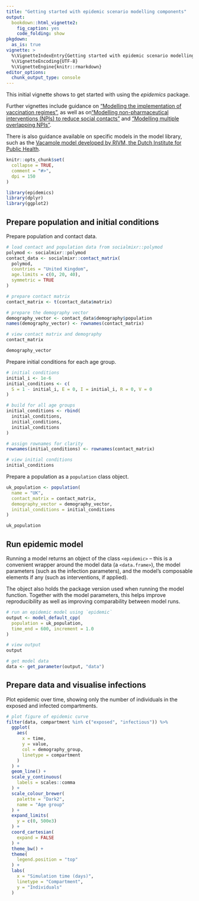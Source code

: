 ```yaml
---
title: "Getting started with epidemic scenario modelling components"
output:
  bookdown::html_vignette2:
    fig_caption: yes
    code_folding: show
pkgdown:
  as_is: true
vignette: >
  %\VignetteIndexEntry{Getting started with epidemic scenario modelling components}
  %\VignetteEncoding{UTF-8}
  %\VignetteEngine{knitr::rmarkdown}
editor_options: 
  chunk_output_type: console
---
```


This initial vignette shows to get started with using the _epidemics_ package.

Further vignettes include guidance on ["Modelling the implementation of vaccination regimes"](modelling_vaccination.html), as well as on["Modelling non-pharmaceutical interventions (NPIs) to reduce social contacts"](modelling_interventions.html) and ["Modelling multiple overlapping NPIs"](multiple_interventions.html).

There is also guidance available on specific models in the model library, such as the [Vacamole model developed by RIVM, the Dutch Institute for Public Health](vacamole.html).

```r
knitr::opts_chunk$set(
  collapse = TRUE,
  comment = "#>",
  dpi = 150
)
```

```r
library(epidemics)
library(dplyr)
library(ggplot2)
```

## Prepare population and initial conditions

Prepare population and contact data.

```r
# load contact and population data from socialmixr::polymod
polymod <- socialmixr::polymod
contact_data <- socialmixr::contact_matrix(
  polymod,
  countries = "United Kingdom",
  age.limits = c(0, 20, 40),
  symmetric = TRUE
)

# prepare contact matrix
contact_matrix <- t(contact_data$matrix)

# prepare the demography vector
demography_vector <- contact_data$demography$population
names(demography_vector) <- rownames(contact_matrix)

# view contact matrix and demography
contact_matrix

demography_vector
```

Prepare initial conditions for each age group.

```r
# initial conditions
initial_i <- 1e-6
initial_conditions <- c(
  S = 1 - initial_i, E = 0, I = initial_i, R = 0, V = 0
)

# build for all age groups
initial_conditions <- rbind(
  initial_conditions,
  initial_conditions,
  initial_conditions
)

# assign rownames for clarity
rownames(initial_conditions) <- rownames(contact_matrix)

# view initial conditions
initial_conditions
```

Prepare a population as a `population` class object.

```r
uk_population <- population(
  name = "UK",
  contact_matrix = contact_matrix,
  demography_vector = demography_vector,
  initial_conditions = initial_conditions
)

uk_population
```

## Run epidemic model

Running a model returns an object of the class `<epidemic>` -- this is a convenient wrapper around the model data (a `<data.frame>`), the model parameters (such as the infection parameters), and the model's composable elements if any (such as interventions, if applied).

The object also holds the package version used when running the model function. Together with the model parameters, this helps improve reproducibility as well as improving comparability between model runs.

```r
# run an epidemic model using `epidemic`
output <- model_default_cpp(
  population = uk_population,
  time_end = 600, increment = 1.0
)

# view output
output

# get model data
data <- get_parameter(output, "data")
```

## Prepare data and visualise infections

Plot epidemic over time, showing only the number of individuals in the exposed and infected compartments.

```r
# plot figure of epidemic curve
filter(data, compartment %in% c("exposed", "infectious")) %>%
  ggplot(
    aes(
      x = time,
      y = value,
      col = demography_group,
      linetype = compartment
    )
  ) +
  geom_line() +
  scale_y_continuous(
    labels = scales::comma
  ) +
  scale_colour_brewer(
    palette = "Dark2",
    name = "Age group"
  ) +
  expand_limits(
    y = c(0, 500e3)
  ) +
  coord_cartesian(
    expand = FALSE
  ) +
  theme_bw() +
  theme(
    legend.position = "top"
  ) +
  labs(
    x = "Simulation time (days)",
    linetype = "Compartment",
    y = "Individuals"
  )
```
